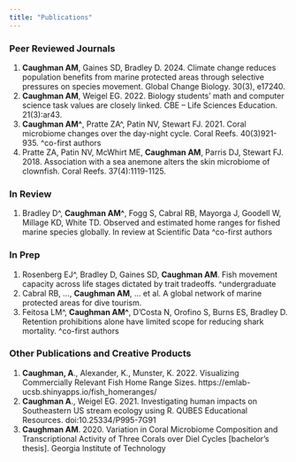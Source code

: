 ```yaml
---
title: "Publications"
---
```


### Peer Reviewed Journals

1. **Caughman AM**, Gaines SD, Bradley D. 2024. Climate change reduces population benefits from marine protected areas through selective pressures on species movement. Global Change Biology. 30(3), e17240.
2. **Caughman AM**, Weigel EG. 2022. Biology students’ math and computer science task values are closely linked. CBE – Life Sciences Education. 21(3):ar43.
3.	**Caughman AM^**, Pratte ZA^, Patin NV, Stewart FJ. 2021. Coral microbiome changes over the day-night cycle. Coral Reefs. 40(3)921-935. ^co-first authors
4.	Pratte ZA, Patin NV, McWhirt ME, **Caughman AM**, Parris DJ, Stewart FJ. 2018. Association with a sea anemone alters the skin microbiome of clownfish. Coral Reefs. 37(4):1119-1125.

### In Review

1.	Bradley D^, **Caughman AM^**, Fogg S, Cabral RB, Mayorga J, Goodell W, Millage KD, White TD. Observed and estimated home ranges for fished marine species globally. In review at Scientific Data ^co-first authors

### In Prep

1.	Rosenberg EJ^, Bradley D, Gaines SD, **Caughman AM**. Fish movement capacity across life stages dictated by trait tradeoffs. ^undergraduate
2.	Cabral RB, …, **Caughman AM**, ... et al. A global network of marine protected areas for dive tourism. 
3.	Feitosa LM^, **Caughman AM^**, D’Costa N, Orofino S, Burns ES, Bradley D. Retention prohibitions alone have limited scope for reducing shark mortality. ^co-first authors


### Other Publications and Creative Products
 
1.	**Caughman, A**., Alexander, K., Munster, K. 2022. Visualizing Commercially Relevant Fish Home Range Sizes. https://emlab-ucsb.shinyapps.io/fish_homeranges/
2.	**Caughman A**., Weigel EG. 2021. Investigating human impacts on Southeastern US stream ecology using R. QUBES Educational Resources. doi:10.25334/P995-7G91
3.	**Caughman AM**. 2020. Variation in Coral Microbiome Composition and Transcriptional Activity of Three Corals over Diel Cycles [bachelor’s thesis]. Georgia Institute of Technology


